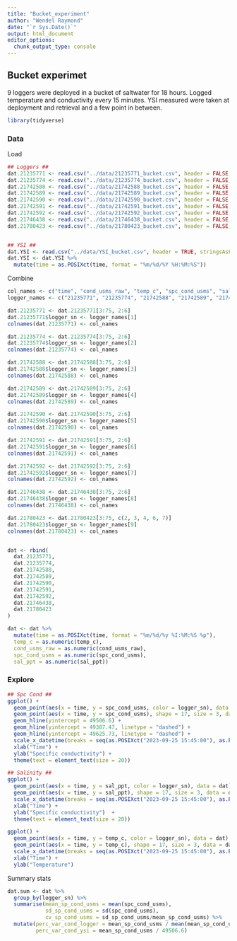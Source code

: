 ```yaml
---
title: "Bucket_experiment"
author: "Wendel Raymond"
date: "`r Sys.Date()`"
output: html_document
editor_options: 
  chunk_output_type: console
---
```

## Bucket experimet
9 loggers were deployed in a bucket of saltwater for 18 hours. Logged temperature and conductivity every 15 minutes. YSI measured were taken at deployment and retrieval and a few point in between.

```r
library(tidyverse)
```

### Data
Load
```r
## Loggers ##
dat.21235771 <- read.csv("../data/21235771_bucket.csv", header = FALSE, stringsAsFactors = FALSE)
dat.21235774 <- read.csv("../data/21235774_bucket.csv", header = FALSE, stringsAsFactors = FALSE)
dat.21742588 <- read.csv("../data/21742588_bucket.csv", header = FALSE, stringsAsFactors = FALSE)
dat.21742589 <- read.csv("../data/21742589_bucket.csv", header = FALSE, stringsAsFactors = FALSE)
dat.21742590 <- read.csv("../data/21742590_bucket.csv", header = FALSE, stringsAsFactors = FALSE)
dat.21742591 <- read.csv("../data/21742591_bucket.csv", header = FALSE, stringsAsFactors = FALSE)
dat.21742592 <- read.csv("../data/21742592_bucket.csv", header = FALSE, stringsAsFactors = FALSE)
dat.21746438 <- read.csv("../data/21746438_bucket.csv", header = FALSE, stringsAsFactors = FALSE)
dat.21780423 <- read.csv("../data/21780423_bucket.csv", header = FALSE, stringsAsFactors = FALSE)


## YSI ##
dat.YSI <- read.csv("../data/YSI_bucket.csv", header = TRUE, stringsAsFactors = FALSE)
dat.YSI <- dat.YSI %>% 
  mutate(time = as.POSIXct(time, format = "%m/%d/%Y %H:%M:%S"))
```

Combine
```r
col_names <- c("time", "cond_usms_raw", "temp_c", "spc_cond_usms", "sal_ppt", "logger_sn")
logger_names <- c("21235771", "21235774", "21742588", "21742589", "21742590", "21742591", "21742592", "21746438", "21780423")

dat.21235771 <- dat.21235771[3:75, 2:6]
dat.21235771$logger_sn <- logger_names[1]
colnames(dat.21235771) <- col_names

dat.21235774 <- dat.21235774[3:75, 2:6]
dat.21235774$logger_sn <- logger_names[2]
colnames(dat.21235774) <- col_names

dat.21742588 <- dat.21742588[3:75, 2:6]
dat.21742588$logger_sn <- logger_names[3]
colnames(dat.21742588) <- col_names

dat.21742589 <- dat.21742589[3:75, 2:6]
dat.21742589$logger_sn <- logger_names[4]
colnames(dat.21742589) <- col_names

dat.21742590 <- dat.21742590[3:75, 2:6]
dat.21742590$logger_sn <- logger_names[5]
colnames(dat.21742590) <- col_names

dat.21742591 <- dat.21742591[3:75, 2:6]
dat.21742591$logger_sn <- logger_names[6]
colnames(dat.21742591) <- col_names

dat.21742592 <- dat.21742592[3:75, 2:6]
dat.21742592$logger_sn <- logger_names[7]
colnames(dat.21742592) <- col_names

dat.21746438 <- dat.21746438[3:75, 2:6]
dat.21746438$logger_sn <- logger_names[8]
colnames(dat.21746438) <- col_names

dat.21780423 <- dat.21780423[3:75, c(2, 3, 4, 6, 7)]
dat.21780423$logger_sn <- logger_names[9]
colnames(dat.21780423) <- col_names


dat <- rbind(
  dat.21235771,
  dat.21235774,
  dat.21742588,
  dat.21742589,
  dat.21742590,
  dat.21742591,
  dat.21742592,
  dat.21746438,
  dat.21780423
)

dat <- dat %>% 
  mutate(time = as.POSIXct(time, format = "%m/%d/%y %I:%M:%S %p"),
  temp_c = as.numeric(temp_c),
  cond_usms_raw = as.numeric(cond_usms_raw),
  spc_cond_usms = as.numeric(spc_cond_usms),
  sal_ppt = as.numeric(sal_ppt))
```

### Explore
```r
## Spc Cond ##
ggplot() +
  geom_point(aes(x = time, y = spc_cond_usms, color = logger_sn), data = dat) +
  geom_point(aes(x = time, y = spc_cond_usms), shape = 17, size = 3, data = dat.YSI) +
  geom_hline(yintercept = 49506.6) +
  geom_hline(yintercept = 49387.47, linetype = "dashed") +
  geom_hline(yintercept = 49625.73, linetype = "dashed") +
  scale_x_datetime(breaks = seq(as.POSIXct("2023-09-25 15:45:00"), as.POSIXct("2023-09-26 10:00:00"), "1 hour"), date_labels = "%H", limits = c(as.POSIXct("2023-09-25 15:45:00"), as.POSIXct("2023-09-26 10:00:00"))) +
  xlab("Time") +
  ylab("Specific conductivity") +
  theme(text = element_text(size = 20))

## Salinity ##
ggplot() +
  geom_point(aes(x = time, y = sal_ppt, color = logger_sn), data = dat) +
  geom_point(aes(x = time, y = sal_ppt), shape = 17, size = 3, data = dat.YSI) +
  scale_x_datetime(breaks = seq(as.POSIXct("2023-09-25 15:45:00"), as.POSIXct("2023-09-26 10:00:00"), "1 hour"), date_labels = "%H", limits = c(as.POSIXct("2023-09-25 15:45:00"), as.POSIXct("2023-09-26 10:00:00"))) +
  xlab("Time") +
  ylab("Specific conductivity")  +
  theme(text = element_text(size = 20))

ggplot() +
  geom_point(aes(x = time, y = temp_c, color = logger_sn), data = dat) +
  geom_point(aes(x = time, y = temp_c), shape = 17, size = 3, data = dat.YSI) +
  scale_x_datetime(breaks = seq(as.POSIXct("2023-09-25 15:45:00"), as.POSIXct("2023-09-26 10:00:00"), "1 hour"), date_labels = "%H", limits = c(as.POSIXct("2023-09-25 15:45:00"), as.POSIXct("2023-09-26 10:00:00"))) +
  xlab("Time") +
  ylab("Temperature")
```

Summary stats
```r
dat.sum <- dat %>% 
  group_by(logger_sn) %>% 
  summarise(mean_sp_cond_usms = mean(spc_cond_usms),
            sd_sp_cond_usms = sd(spc_cond_usms),
            cv_sp_cond_usms = sd_sp_cond_usms/mean_sp_cond_usms) %>% 
  mutate(perc_var_cond_logger = mean_sp_cond_usms / mean(mean_sp_cond_usms),
         perc_var_cond_ysi = mean_sp_cond_usms / 49506.6)
  

```

